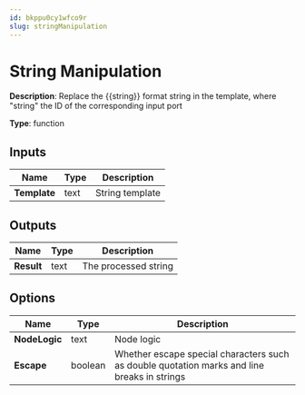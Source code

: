 ```yaml
---
id: bkppu0cy1wfco9r
slug: stringManipulation
---
```


# String Manipulation

**Description**: Replace the {{string}} format string in the template, where "string" the ID of the corresponding input port

**Type**: function

## Inputs

| Name | Type | Description |
| --- | --- | --- |
| **Template** | text | String template |
## Outputs

| Name | Type | Description |
| --- | --- | --- |
| **Result** | text | The processed string |
## Options

| Name | Type | Description |
| --- | --- | --- |
| **NodeLogic** | text | Node logic |
| **Escape** | boolean | Whether escape special characters such as double quotation marks and line breaks in strings |
